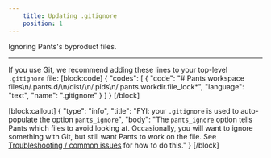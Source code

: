 ```yaml
---
    title: Updating .gitignore
    position: 1
---
```


Ignoring Pants's byproduct files.

---

If you use Git, we recommend adding these lines to your top-level `.gitignore` file:
[block:code]
{
"codes": [
{
"code": "# Pants workspace files\n/.pants.d/\n/dist/\n/.pids\n/.pants.workdir.file_lock*",
"language": "text",
"name": ".gitignore"
}
]
}
[/block]

[block:callout]
{
"type": "info",
"title": "FYI: your `.gitignore` is used to auto-populate the option `pants_ignore`",
"body": "The `pants_ignore` option tells Pants which files to avoid looking at. Occasionally, you will want to ignore something with Git, but still want Pants to work on the file. See [Troubleshooting / common issues](../../using-pants/troubleshooting-common-issues/index.mdx) for how to do this."
}
[/block]
